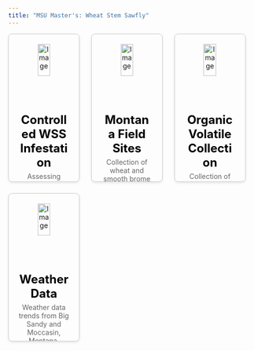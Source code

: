 ```yaml
---
title: "MSU Master's: Wheat Stem Sawfly"
---
```


```{=html}
<!DOCTYPE html>
<html lang="en">
<head>
<meta charset="UTF-8">
<meta name="viewport" content="width=device-width, initial-scale=1.0">
<title>Box with Rounded Edges</title>
<style>
  .container {
    width: calc(33.33% - 25px);
    height: 300px; /* Set container height */
    border: 0.5px solid #ccc; /* Light grey color */
    border-radius: 8px; /* Less rounded edges */
    overflow: hidden; /* Hide overflow content */
    position: relative;
    display: inline-block;
    transition: box-shadow 0.15s ease; /* Transition for box-shadow */
    box-shadow: 0 2px 5px rgba(0, 0, 0, 0.1); /* Slight shadow by default */
    text-align: center; /* Center content horizontally */
    text-decoration: none; /* Remove underline */
    margin-right: 20px; /* Add margin to create space between boxes */
    margin-bottom: 20px;
  }
  
  .container:last-child {
    margin-right: 0; /* Remove margin from the last box */
  }
  
  .container:hover {
    box-shadow: 0 10px 20px rgba(0, 0, 0, 0.1); /* Increased shadow on hover */
  }
  
  .content {
    width: 100%;
    height: 100%;
    padding: 20px;
    box-sizing: border-box;
  }
  
  .content img {
    width: 50%;
    height: auto;
    display: block;
    margin: 0 auto; /* Center the image horizontally */
    object-fit: cover; /* Crop the image to cover container */
  }
  
  .text {
    margin-top: 10px;
    text-align: center; /* Center text within the box */
    text-decoration: none;
  }
  
  .text h1 {
    font-size: 24px; /* Larger text size */
    margin-top: 1px;
    margin-bottom: 5px; /* Adjust margin between large and small text */
    color: black;
  }
  .text h1:hover {
    color: #2068DC; /* Change text color to blue on hover */
  }
  
  .text p {
    font-size: 14px;
    margin-top: 5px;
    color: #666;
  }
</style>
</head>
<body>
  <a href="pfreport.qmd" class="container">
    <div class="content">
      <img src="img/msu-masters/cages2.jpg" alt="Image"> <!-- Center the image within the box -->
      <div class="text">
        <h1>Controlled WSS Infestation</h1>
        <p>Assessing WSS infestation and cutting within smooth brome in controlled research plot at Arthur H. Post Agronomy Farm.</p>
      </div>
    </div>
  </a>
  <a href="field_report.qmd" class="container">
    <div class="content">
      <img src="img/msu-masters/oviposition.JPG" alt="Image"> <!-- Center the image within the box -->
      <div class="text">
        <h1>Montana Field Sites</h1>
        <p>Collection of wheat and smooth brome in Big Sandy and Moccasin, Montana to assess parasitism and WSS infestation.</p>
      </div>
    </div>
  </a>
  <a href="eag.qmd" class="container">
    <div class="content">
      <img src="img/msu-masters/vcs.jpg" alt="Image"> <!-- Center the image within the box -->
      <div class="text">
        <h1>Organic Volatile Collection</h1>
        <p>Collection of wheat and smooth brome in <strong>Big Sandy</strong> and <strong>Moccasin</strong> Montana to assess parasitism and WSS infestation.</p>
      </div>
    </div>
  </a>
  <a href="https://www.example.com" class="container">
    <div class="content">
      <img src="img/msu-masters/clouds.jpg" alt="Image"> <!-- Center the image within the box -->
      <div class="text">
        <h1>Weather Data</h1>
        <p>Weather data trends from Big Sandy and Moccasin, Montana.</p>
      </div>
    </div>
  </a>
</body>
</html>

```